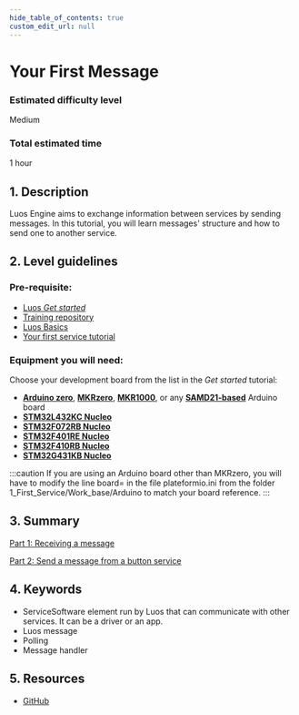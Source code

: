 ```yaml
---
hide_table_of_contents: true
custom_edit_url: null
---
```


# Your First Message

### Estimated difficulty level

Medium

### Total estimated time

1 hour

## 1. Description

Luos Engine aims to exchange information between services by sending messages. In this tutorial, you will learn messages' structure and how to send one to another service.

## 2. Level guidelines

### Pre-requisite:

- [Luos _Get started_](/get-started/get-started)
- [Training repository](https://github.com/Luos-io/Training)
- [Luos Basics](/docs/luos-technology/basics)
- [Your first service tutorial](/tutorials/your-first-service)

### Equipment you will need:

Choose your development board from the list in the _Get started_ tutorial:

- **[Arduino zero](https://www.arduino.cc/en/Main/ArduinoBoardZero&)**, **[MKRzero](https://store.arduino.cc/products/arduino-mkr-zero-i2s-bus-sd-for-sound-music-digital-audio-data)**, **[MKR1000](https://store.arduino.cc/collections/boards/products/arduino-mkr1000-wifi)**, or any **[SAMD21-based](https://en.wikipedia.org/wiki/List_of_Arduino_boards_and_compatible_systems)** Arduino board
- **[STM32L432KC Nucleo](https://www.st.com/en/evaluation-tools/nucleo-l432kc.html)**
- **[STM32F072RB Nucleo](https://www.st.com/en/evaluation-tools/nucleo-f072rb.html)**
- **[STM32F401RE Nucleo](https://www.st.com/en/evaluation-tools/nucleo-f401re.html)**
- **[STM32F410RB Nucleo](https://www.st.com/en/evaluation-tools/nucleo-f410rb.html)**
- **[STM32G431KB Nucleo](https://www.st.com/en/evaluation-tools/nucleo-g431kb.html)**

:::caution
If you are using an Arduino board other than MKRzero, you will have to modify the line board= in the file plateformio.ini from the folder 1_First_Service/Work_base/Arduino to match your board reference.
:::

## 3. Summary

[Part 1: Receiving a message](./receiving-message)

[Part 2: Send a message from a button service](./send-message)

## 4. Keywords

- <span className="cust_tooltip">Service<span className="cust_tooltiptext">Software element run by Luos that can communicate with other services. It can be a driver or an app.</span></span>
- Luos message
- Polling
- Message handler

## 5. Resources

- [GitHub](https://github.com/Luos-io/)

